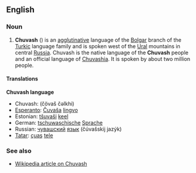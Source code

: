 ==English==
===Noun===

# '''Chuvash''' ({{IPA|Чӑваш чӗлхи}}) is an [[agglutinative]] language of the [[Bolgar]] branch of the [[Turkic]] language family and is spoken west of the [[Ural]] mountains in central [[Russia]]. Chuvash is the native language of the '''Chuvash''' people and an official language of [[Chuvashia]]. It is spoken by about two million people.

====Translations====
'''Chuvash language'''

*Chuvash: {{IPA|[[чӑваш чӗлхи]]}} (čövaš čəlkhi)
*[[Esperanto]]: [[Ĉuvaŝa]] [[lingvo]]
*Estonian: [[tšuvaši]] [[keel]]
*German: [[tschuwaschisch]]e [[Sprache]]
*Russian: [[чувашский]] [[язык]] (čúvašskij jazýk)
*[[Tatar]]: [[çuaş]] [[tele]]

===See also===
*[[w:Chuvash language|Wikipedia article on Chuvash]]